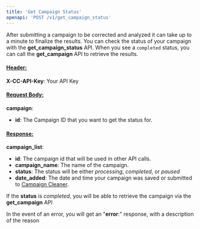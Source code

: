 ```yaml
---
title: 'Get Campaign Status'
openapi: 'POST /v1/get_campaign_status'
---
```

After submitting a campaign to be corrected and analyzed it can take up to a minute to finalize the results. You can check the status of your campaign with the **get_campaign_status** API. When you see a `completed` status, you can call the **get_campaign** API to retrieve the results.

#### <u>Header:</u>
        
**X-CC-API-Key**: Your API Key

#### <u>Request Body:</u>

**campaign**:

- **id**: The Campaign ID that you want to get the status for.
    

#### <u>Response:</u>

**campaign_list**:

- **id**: The campaign id that will be used in other API calls.
- **campaign_name**: The name of the campaign.
- **status**: The status will be either _processing_, _completed_, or _paused_
- **date_added**: The date and time your campaign was saved or submitted to [Campaign Cleaner](https://campaigncleaner.com).
    

If the **status** is _completed_, you will be able to retrieve the campaign via the **get_campaign** API

In the event of an error, you will get an "**error**:" response, with a description of the reason
